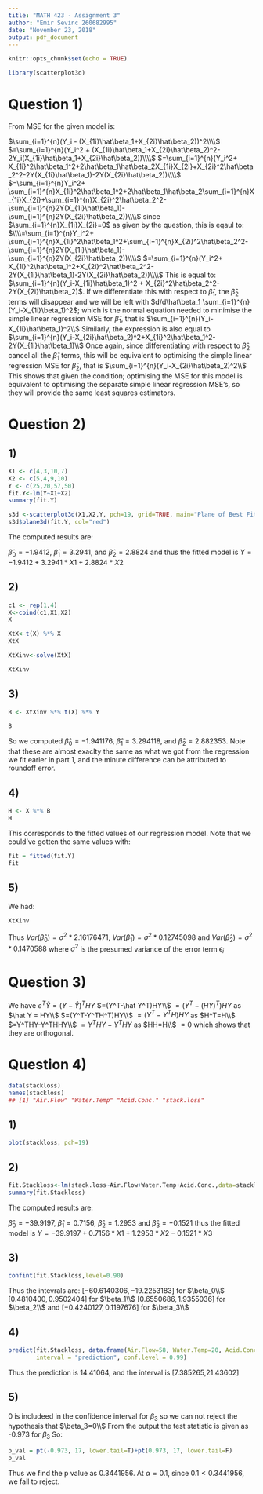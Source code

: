 ---
title: "MATH 423 - Assignment 3"
author: "Emir Sevinc 260682995"
date: "November 23, 2018"
output: pdf_document
---

```{r setup, include=FALSE}
knitr::opts_chunk$set(echo = TRUE)
```

```{r, message=F, warning=F}
library(scatterplot3d)
```

# Question 1)

From MSE for the given model is:

$\sum_{i=1}^{n}(Y_i - (X_{1i}\hat\beta_1+X_{2i}\hat\beta_2))^2\\\\$
$=\sum_{i=1}^{n}(Y_i^2 + (X_{1i}\hat\beta_1+X_{2i}\hat\beta_2)^2-2Y_i(X_{1i}\hat\beta_1+X_{2i}\hat\beta_2))\\\\$
$=\sum_{i=1}^{n}(Y_i^2+ X_{1i}^2\hat\beta_1^2+2\hat\beta_1\hat\beta_2X_{1i}X_{2i}+X_{2i}^2\hat\beta_2^2-2Y(X_{1i}\hat\beta_1)-2Y(X_{2i}\hat\beta_2))\\\\$
$=\sum_{i=1}^{n}Y_i^2+ \sum_{i=1}^{n}X_{1i}^2\hat\beta_1^2+2\hat\beta_1\hat\beta_2\sum_{i=1}^{n}X_{1i}X_{2i}+\sum_{i=1}^{n}X_{2i}^2\hat\beta_2^2-\sum_{i=1}^{n}2Y(X_{1i}\hat\beta_1)-\sum_{i=1}^{n}2Y(X_{2i}\hat\beta_2))\\\\$
since $\sum_{i=1}^{n}X_{1i}X_{2i}=0$ as given by the question, this is eqaul to:
$\\\\=\sum_{i=1}^{n}Y_i^2+ \sum_{i=1}^{n}X_{1i}^2\hat\beta_1^2+\sum_{i=1}^{n}X_{2i}^2\hat\beta_2^2-\sum_{i=1}^{n}2Y(X_{1i}\hat\beta_1)-\sum_{i=1}^{n}2Y(X_{2i}\hat\beta_2))\\\\$
$=\sum_{i=1}^{n}(Y_i^2+ X_{1i}^2\hat\beta_1^2+X_{2i}^2\hat\beta_2^2-2Y(X_{1i}\hat\beta_1)-2Y(X_{2i}\hat\beta_2))\\\\$
This is equal to:
$\sum_{i=1}^{n}(Y_i-X_{1i}\hat\beta_1)^2 + X_{2i}^2\hat\beta_2^2-2Y(X_{2i}\hat\beta_2)$. If we differentiate this with respect to $\hat\beta_1$, the $\hat\beta_2$ terms will disappear and we will be left with $d/d\hat\beta_1 \sum_{i=1}^{n}(Y_i-X_{1i}\beta_1)^2$; which is the normal equation needed to minimise the simple linear regression MSE for $\hat\beta_1$, that is $\sum_{i=1}^{n}(Y_i-X_{1i}\hat\beta_1)^2\\$
Similarly, the expression is also equal to $\sum_{i=1}^{n}(Y_i-X_{2i}\hat\beta_2)^2+X_{1i}^2\hat\beta_1^2-2Y(X_{1i}\hat\beta_1)\\$
Once again, since differentiating with respect to $\hat\beta_2$ cancel all the $\hat\beta_1$ terms, this will be equivalent to optimising the simple linear regression MSE for  $\hat\beta_2$, that is $\sum_{i=1}^{n}(Y_i-X_{2i}\hat\beta_2)^2\\$
This shows that given the condition; optimising the MSE for this model is equivalent to optimising the separate simple linear regression MSE's, so they will provide the same least squares estimators.



# Question 2)

## 1)
```{r, message=F, warning=F}
X1 <- c(4,3,10,7)
X2 <- c(5,4,9,10)
Y <- c(25,20,57,50)
fit.Y<-lm(Y~X1+X2)
summary(fit.Y)
```
```{r, message=F, warning=F}

s3d <-scatterplot3d(X1,X2,Y, pch=19, grid=TRUE, main="Plane of Best Fit",angle=30)
s3d$plane3d(fit.Y, col="red")
```
The computed results are:

$\hat\beta_0 = -1.9412$, $\hat\beta_1 = 3.2941$, and $\hat\beta_2 = 2.8824$ and thus the fitted model is 
$Y =-1.9412 + 3.2941*X1+2.8824*X2$

## 2)

```{r, message=F, warning=F}
c1 <- rep(1,4)
X<-cbind(c1,X1,X2)
X
```
```{r, message=F, warning=F}
XtX<-t(X) %*% X
XtX
```
```{r, message=F, warning=F}
XtXinv<-solve(XtX)

XtXinv
```

## 3)
```{r, message=F, warning=F}


B <- XtXinv %*% t(X) %*% Y

B
```
So we computed $\hat\beta_0 = -1.941176$, $\hat\beta_1 = 3.294118$, and $\hat\beta_2 = 2.882353$. Note that these are almost exaclty the same as what we got from the regression we fit earier in part 1, and the minute difference can be attributed to roundoff error.

## 4)

```{r, message=F, warning=F}

H <- X %*% B
H
```
This corresponds to the fitted values of our regression model. Note that we could've gotten the same values with:

```{r, message=F, warning=F}

fit = fitted(fit.Y)
fit
```
## 5)

We had:
```{r, message=F, warning=F}

XtXinv
```
Thus $Var(\hat\beta_0)= \sigma^2*2.16176471$, $Var(\hat\beta_1)=\sigma^2*0.12745098$ and $Var(\hat\beta_2)=\sigma^2*0.1470588$ where $\sigma^2$ is the presumed variance of the error term $\epsilon_i$



# Question 3)
 
We have $e^T \hat Y = (Y-\hat Y)^THY$ 
$=(Y^T-\hat Y^T)HY\\$
$=(Y^T-(HY)^T)HY$ as $\hat Y = HY\\$
$=(Y^T-Y^TH^T)HY\\$
$=(Y^T-Y^TH)HY$ as $H^T=H\\$
$=Y^THY-Y^THHY\\$
$=Y^THY-Y^THY$ as $HH=H\\$
$=0$
 which shows that they are orthogonal.

# Question 4)

```{r, message=F, warning=F}
data(stackloss)
names(stackloss)
## [1] "Air.Flow" "Water.Temp" "Acid.Conc." "stack.loss"

```
## 1)

```{r, message=F, warning=F}
plot(stackloss, pch=19)
```

## 2)

```{r, message=F, warning=F}
fit.Stackloss<-lm(stack.loss~Air.Flow+Water.Temp+Acid.Conc.,data=stackloss)
summary(fit.Stackloss)
```
The computed results are:

$\hat\beta_0 = -39.9197$, $\hat\beta_1 = 0.7156$, $\hat\beta_2 = 1.2953$ and $\hat\beta_3=-0.1521$ thus the fitted model is $Y = -39.9197 + 0.7156*X1+1.2953*X2-0.1521*X3$


## 3)

```{r, message=F, warning=F}
confint(fit.Stackloss,level=0.90) 
```

Thus the intevrals are: $[-60.6140306,-19.2253183]$ for $\beta_0\\$
$[0.4810400 ,0.9502404]$ for $\beta_1\\$
$[0.6550686,1.9355036]$ for $\beta_2\\$ and
$[-0.4240127,0.1197676]$ for $\beta_3\\$


## 4)
```{r, message=F, warning=F}
predict(fit.Stackloss, data.frame(Air.Flow=58, Water.Temp=20, Acid.Conc.=86), 
        interval = "prediction", conf.level = 0.99)
```
Thus the prediction is 14.41064, and the interval is [7.385265,21.43602]

## 5)

0 is includeed in the confidence interval for $\beta_3$ so we can not reject the hypothesis that $\beta_3=0\\$
From the output the test statistic is given as -0.973 for $\beta_3$
So:

```{r, message=F, warning=F}

p_val = pt(-0.973, 17, lower.tail=T)+pt(0.973, 17, lower.tail=F)
p_val
```

Thus we find the p value as 0.3441956. At $\alpha =0.1$, since $0.1 < 0.3441956$, we fail to reject.